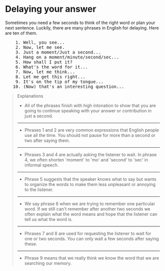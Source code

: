 # Delaying your answer

Sometimes you need a few seconds to think of the right word or plan your next sentence. Luckily, there are many phrases in English for delaying. Here are ten of them.

<pre className="text-xl font-semibold font-sans leading-3">
    1. Well, you see...
    2. Now, let me see.
    3. Just a moment/Just a second...
    4. Hang on a moment/minute/second/sec...
    5. How shall I put it?
    6. What's the word for it...
    7. Now, let me think...
    8. Let me get this right...
    9. It's on the tip of my tongue...
   10. (Now) that's an interesting question...
</pre>

> Explanations
>
> - All of the phrases finish with high intonation to show that you are going to continue speaking with your answer or contribution in just a second.
>
> ---
>
> - Phrases 1 and 2 are very common expressions that English people use all the time. You should not pause for more than a second or two after saying them.
>
> ---
>
> - Phrases 3 and 4 are actually asking the listener to wait. In phrase 4, we often shorten 'moment' to 'mo' and 'second' to 'sec' in informal speech.
>
> ---
>
> - Phrase 5 suggests that the speaker knows what to say but wants to organize the words to make them less unpleasant or annoying to the listener.
>
> ---
>
> - We say phrase 6 when we are trying to remember one particular word. If we still can't remember after another two seconds we often explain what the word means and hope that the listener can tell us what the word is.
>
> ---
>
> - Phrases 7 and 8 are used for requesting the listener to wait for one or two seconds. You can only wait a few seconds after saying these.
>
> ---
>
> - Phrase 9 means that we really think we know the word that we are searching our memory.
